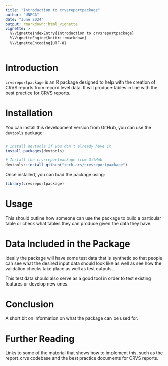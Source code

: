 ```yaml
---
title: "Introduction to crvsreportpackage"
author: "UNECA"
date: "June 2024"
output: rmarkdown::html_vignette
vignette: >
  %\VignetteIndexEntry{Introduction to crvsreportpackage}
  %\VignetteEngine{knitr::rmarkdown}
  %\VignetteEncoding{UTF-8}
---
```


# Introduction

`crvsreportpackage` is an R package designed to help with the creation of
CRVS reports from record level data. It will produce tables in line with the
best practice for CRVS reports.

# Installation

You can install this development version from GitHub, you can use the `devtools`
package:

```r

# Install devtools if you don't already have it
install.packages(devtools)

# Install the crvsreportpackage from GitHub
devtools::install_github("tech-acs/crvsreportpackage")
```

Once installed, you can load the package using:

```r
library(crvsreportpackage)
```

# Usage

This should outline how someone can use the package to build a particular table
or check what tables they can produce given the data they have.

# Data Included in the Package

Ideally the package will have some test data that is synthetic so that people
can see what the desired input data should look like as well as see how the
validation checks take place as well as test outputs.

This test data should also serve as a good tool in order to test existing features
or develop new ones.

# Conclusion

A short bit on information on what the package can be used for.

# Further Reading

Links to some of the material that shows how to implement this, such as the
report_crvs codebase and the best practice documents for CRVS reports.
